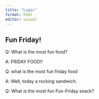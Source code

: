 ```yaml
---
title: "Logic"
format: html
editor: visual
---
```


## Fun Friday!

Q: What is the most fun food?

A: FRIDAY FOOD!!

Q: what is the most fun friday food

A: Well, today a rocking sandwich.

Q: What is the most fun Fun-Friday snack?

